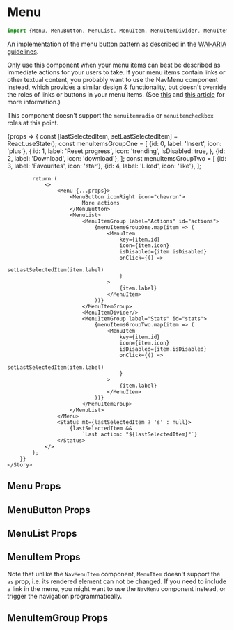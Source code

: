 

<Meta title="Components/Menu" component={Menu} />

# Menu

```jsx
import {Menu, MenuButton, MenuList, MenuItem, MenuItemDivider, MenuItemGroup, MenuItemDivider} from 'base5-ui/Menu';
```

An implementation of the menu button pattern as described in the [WAI-ARIA guidelines](https://www.w3.org/TR/wai-aria-practices-1.1/#menubutton).

Only use this component when your menu items can best be described as immediate actions for your users to take.
If your menu items contain links or other textual content, you probably want to use the <LinkTo kind="Components/Menu (Nav)">NavMenu</LinkTo> component instead, which provides a similar design & functionality, but doesn't override the roles of links or buttons in your menu items. (See [this](https://adrianroselli.com/2017/10/dont-use-aria-menu-roles-for-site-nav.html) and [this article](https://www.marcozehe.de/wai-aria-menus-use-with-care/) for more information.)

This component doesn't support the `menuitemradio` or `menuitemcheckbox` roles at this point.

<Canvas>
	<Story name="Menu" args={{id: 'demo-menu', menuPlacement: 'bottom'}}>
		{props => {
			const [lastSelectedItem, setLastSelectedItem] = React.useState();
			const menuItemsGroupOne = [
				{id: 0, label: 'Insert', icon: 'plus'},
				{
					id: 1,
					label: 'Reset progress',
					icon: 'trending',
					isDisabled: true,
				},
				{id: 2, label: 'Download', icon: 'download'},
			];
			const menuItemsGroupTwo = [
				{id: 3, label: 'Favourites', icon: 'star'},
				{id: 4, label: 'Liked', icon: 'like'},
			];
			
			return (
				<>
					<Menu {...props}>
						<MenuButton iconRight icon="chevron">
							More actions
						</MenuButton>
						<MenuList>
							<MenuItemGroup label="Actions" id="actions">
								{menuItemsGroupOne.map(item => (
									<MenuItem
										key={item.id}
										icon={item.icon}
										isDisabled={item.isDisabled}
										onClick={() =>
											setLastSelectedItem(item.label)
										}
									>
										{item.label}
									</MenuItem>
								))}
							</MenuItemGroup>
							<MenuItemDivider/>
							<MenuItemGroup label="Stats" id="stats">
								{menuItemsGroupTwo.map(item => (
									<MenuItem
										key={item.id}
										icon={item.icon}
										isDisabled={item.isDisabled}
										onClick={() =>
											setLastSelectedItem(item.label)
										}
									>
										{item.label}
									</MenuItem>
								))}
							</MenuItemGroup>
						</MenuList>
					</Menu>
					<Status mt={lastSelectedItem ? 's' : null}>
						{lastSelectedItem &&
							`Last action: "${lastSelectedItem}"`}
					</Status>
				</>
			);
		}}
	</Story>
</Canvas>

## Menu Props

<ArgsTable story="Menu" />

## MenuButton Props

<ArgsTable of={MenuButton} />

## MenuList Props

<ArgsTable of={MenuList} />

## MenuItem Props

Note that unlike the `NavMenuItem` component, `MenuItem` doesn't support the `as` prop, i.e. its rendered element can not be changed. If you need to include a link in the menu, you might want to use the `NavMenu` component instead, or trigger the navigation programmatically.

<ArgsTable of={MenuItem} />

## MenuItemGroup Props

<ArgsTable of={MenuItemGroup} />
